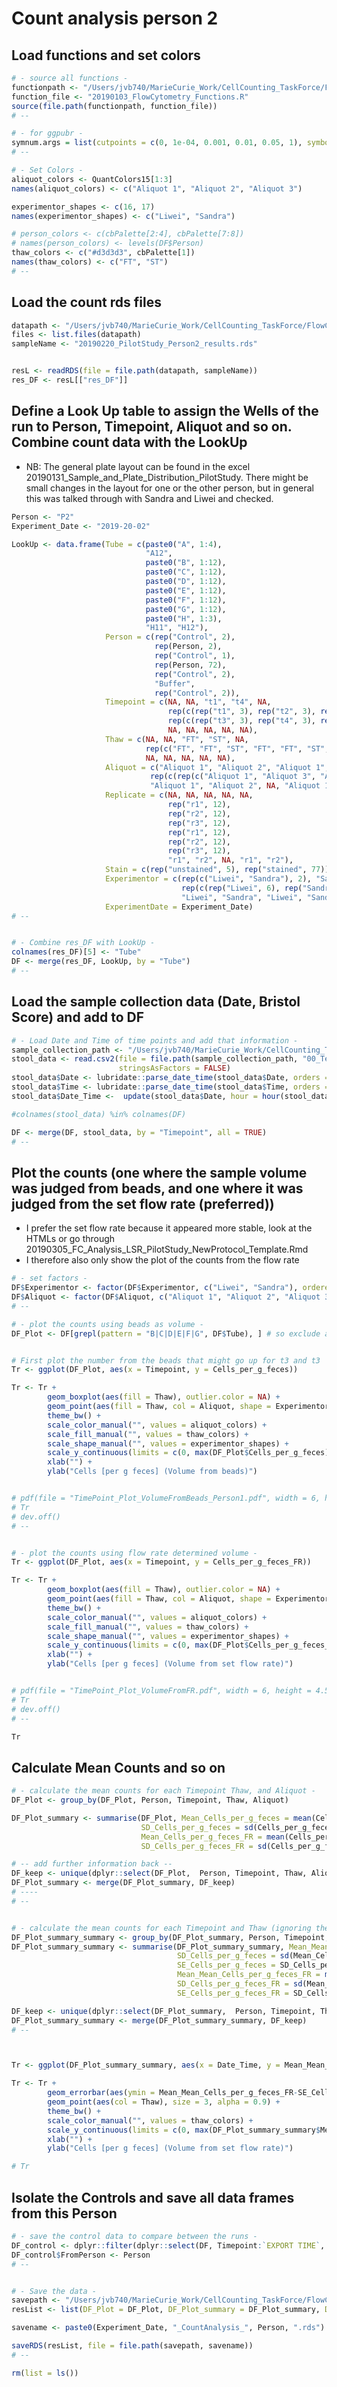 # Count analysis person 2


## Load functions and set colors
<!-- all lines where user user input is required or possible are marked with NB: USER INPUT and NB: user input, respectively -->


```r
# - source all functions -
functionpath <- "/Users/jvb740/MarieCurie_Work/CellCounting_TaskForce/FlowCytometryAnalysis/PILOT_Study/Functions_FC/"
function_file <- "20190103_FlowCytometry_Functions.R"
source(file.path(functionpath, function_file))
# --

# - for ggpubr -
symnum.args = list(cutpoints = c(0, 1e-04, 0.001, 0.01, 0.05, 1), symbols = c("****", "***", "**", "*", "ns"))
# -- 

# - Set Colors -
aliquot_colors <- QuantColors15[1:3]
names(aliquot_colors) <- c("Aliquot 1", "Aliquot 2", "Aliquot 3")

experimentor_shapes <- c(16, 17)
names(experimentor_shapes) <- c("Liwei", "Sandra")

# person_colors <- c(cbPalette[2:4], cbPalette[7:8])
# names(person_colors) <- levels(DF$Person)
thaw_colors <- c("#d3d3d3", cbPalette[1])
names(thaw_colors) <- c("FT", "ST")
# --
```



## Load the count rds files

```r
datapath <- "/Users/jvb740/MarieCurie_Work/CellCounting_TaskForce/FlowCytometryAnalysis/PILOT_Study/PILOT_result_rds_files/"
files <- list.files(datapath)
sampleName <- "20190220_PilotStudy_Person2_results.rds"


resL <- readRDS(file = file.path(datapath, sampleName))
res_DF <- resL[["res_DF"]]
```



## Define a Look Up table to assign the Wells of the run to Person, Timepoint, Aliquot and so on. Combine count data with the LookUp

- NB: The general plate layout can be found in the excel 20190131_Sample_and_Plate_Distribution_PilotStudy. There might be small changes in the layout for one or the other person, but in general this was talked through with Sandra and Liwei and checked. 


```r
Person <- "P2"
Experiment_Date <- "2019-20-02"

LookUp <- data.frame(Tube = c(paste0("A", 1:4),
                              "A12",
                              paste0("B", 1:12),
                              paste0("C", 1:12),
                              paste0("D", 1:12),
                              paste0("E", 1:12), 
                              paste0("F", 1:12), 
                              paste0("G", 1:12),
                              paste0("H", 1:3),
                              "H11", "H12"), 
                     Person = c(rep("Control", 2), 
                                rep(Person, 2),
                                rep("Control", 1),
                                rep(Person, 72),
                                rep("Control", 2),
                                "Buffer",
                                rep("Control", 2)),
                     Timepoint = c(NA, NA, "t1", "t4", NA,
                                   rep(c(rep("t1", 3), rep("t2", 3), rep("t1", 3), rep("t2", 3)), 3),
                                   rep(c(rep("t3", 3), rep("t4", 3), rep("t3", 3), rep("t4", 3)), 3),
                                   NA, NA, NA, NA, NA),
                     Thaw = c(NA, NA, "FT", "ST", NA,
                              rep(c("FT", "FT", "ST", "FT", "FT", "ST", "FT", "ST", "ST", "FT", "ST", "ST"), 6), 
                              NA, NA, NA, NA, NA),
                     Aliquot = c("Aliquot 1", "Aliquot 2", "Aliquot 1", "Aliquot 3", "Aliquot 1",
                               rep(c(rep(c("Aliquot 1", "Aliquot 3", "Aliquot 2"), 2), rep(c("Aliquot 2", "Aliquot 1", "Aliquot 3"), 2)), 6),
                               "Aliquot 1", "Aliquot 2", NA, "Aliquot 1", "Aliquot 2"),
                     Replicate = c(NA, NA, NA, NA, NA,
                                   rep("r1", 12),
                                   rep("r2", 12),
                                   rep("r3", 12),
                                   rep("r1", 12),
                                   rep("r2", 12),
                                   rep("r3", 12),
                                   "r1", "r2", NA, "r1", "r2"),
                     Stain = c(rep("unstained", 5), rep("stained", 77)),
                     Experimentor = c(rep(c("Liwei", "Sandra"), 2), "Sandra", 
                                      rep(c(rep("Liwei", 6), rep("Sandra", 6)), 6),
                                      "Liwei", "Sandra", "Liwei", "Sandra", "Sandra"),
                     ExperimentDate = Experiment_Date)
# --


# - Combine res_DF with LookUp -
colnames(res_DF)[5] <- "Tube"
DF <- merge(res_DF, LookUp, by = "Tube")
# --
```



## Load the sample collection data (Date, Bristol Score) and add to DF


```r
# - Load Date and Time of time points and add that information -
sample_collection_path <- "/Users/jvb740/MarieCurie_Work/CellCounting_TaskForce/FlowCytometryAnalysis/PILOT_Study/PILOT_AfterFlow_Analysis_FInalCounts/Input_Data/SampleCollection_csvs/"
stool_data <- read.csv2(file = file.path(sample_collection_path, "00_Template_SampleCollectionSheet_P2.csv"), header = TRUE, sep = ";",
                        stringsAsFactors = FALSE)
stool_data$Date <- lubridate::parse_date_time(stool_data$Date, orders = "dmy", tz = "CET")
stool_data$Time <- lubridate::parse_date_time(stool_data$Time, orders = "HM", tz = "CET")
stool_data$Date_Time <-  update(stool_data$Date, hour = hour(stool_data$Time), minute = minute(stool_data$Time))

#colnames(stool_data) %in% colnames(DF)

DF <- merge(DF, stool_data, by = "Timepoint", all = TRUE)
# --
```



## Plot the counts (one where the sample volume was judged from beads, and one where it was judged from the set flow rate (preferred))

- I prefer the set flow rate because it appeared more stable, look at the HTMLs or go through 20190305_FC_Analysis_LSR_PilotStudy_NewProtocol_Template.Rmd
- I therefore also only show the plot of the counts from the flow rate



```r
# - set factors -
DF$Experimentor <- factor(DF$Experimentor, c("Liwei", "Sandra"), ordered = T)
DF$Aliquot <- factor(DF$Aliquot, c("Aliquot 1", "Aliquot 2", "Aliquot 3"), ordered = T)
# --

# - plot the counts using beads as volume -
DF_Plot <- DF[grepl(pattern = "B|C|D|E|F|G", DF$Tube), ] # so exclude all control and buffer counts in these plots


# First plot the number from the beads that might go up for t3 and t3
Tr <- ggplot(DF_Plot, aes(x = Timepoint, y = Cells_per_g_feces))

Tr <- Tr +
        geom_boxplot(aes(fill = Thaw), outlier.color = NA) +
        geom_point(aes(fill = Thaw, col = Aliquot, shape = Experimentor), position = position_jitterdodge(jitter.height = 0, jitter.width = 0.05), size = 3, alpha = 0.9) +
        theme_bw() +
        scale_color_manual("", values = aliquot_colors) +
        scale_fill_manual("", values = thaw_colors) +
        scale_shape_manual("", values = experimentor_shapes) +
        scale_y_continuous(limits = c(0, max(DF_Plot$Cells_per_g_feces))) +
        xlab("") +
        ylab("Cells [per g feces] (Volume from beads)") 


# pdf(file = "TimePoint_Plot_VolumeFromBeads_Person1.pdf", width = 6, height = 4.5)
# Tr
# dev.off()
# --


# - plot the counts using flow rate determined volume -
Tr <- ggplot(DF_Plot, aes(x = Timepoint, y = Cells_per_g_feces_FR))

Tr <- Tr +
        geom_boxplot(aes(fill = Thaw), outlier.color = NA) +
        geom_point(aes(fill = Thaw, col = Aliquot, shape = Experimentor), position = position_jitterdodge(jitter.height = 0, jitter.width = 0.05), size = 3, alpha = 0.9) +
        theme_bw() +
        scale_color_manual("", values = aliquot_colors) +
        scale_fill_manual("", values = thaw_colors) +
        scale_shape_manual("", values = experimentor_shapes) +
        scale_y_continuous(limits = c(0, max(DF_Plot$Cells_per_g_feces_FR))) +
        xlab("") +
        ylab("Cells [per g feces] (Volume from set flow rate)") 


# pdf(file = "TimePoint_Plot_VolumeFromFR.pdf", width = 6, height = 4.5)
# Tr
# dev.off()
# --
```


```r
Tr
```



## Calculate Mean Counts and so on


```r
# - calculate the mean counts for each Timepoint Thaw, and Aliquot -
DF_Plot <- group_by(DF_Plot, Person, Timepoint, Thaw, Aliquot) 

DF_Plot_summary <- summarise(DF_Plot, Mean_Cells_per_g_feces = mean(Cells_per_g_feces), 
                             SD_Cells_per_g_feces = sd(Cells_per_g_feces),
                             Mean_Cells_per_g_feces_FR = mean(Cells_per_g_feces_FR),
                             SD_Cells_per_g_feces_FR = sd(Cells_per_g_feces_FR))

# -- add further information back --
DF_keep <- unique(dplyr::select(DF_Plot,  Person, Timepoint, Thaw, Aliquot, ExperimentDate:Date_Time))
DF_Plot_summary <- merge(DF_Plot_summary, DF_keep)
# ----
# --


# - calculate the mean counts for each Timepoint and Thaw (ignoring the SD of the aliquots) -
DF_Plot_summary_summary <- group_by(DF_Plot_summary, Person, Timepoint, Thaw)
DF_Plot_summary_summary <- summarise(DF_Plot_summary_summary, Mean_Mean_Cells_per_g_feces = mean(Mean_Cells_per_g_feces), 
                                     SD_Cells_per_g_feces = sd(Mean_Cells_per_g_feces),
                                     SE_Cells_per_g_feces = SD_Cells_per_g_feces/sqrt(n()),
                                     Mean_Mean_Cells_per_g_feces_FR = mean(Mean_Cells_per_g_feces_FR),
                                     SD_Cells_per_g_feces_FR = sd(Mean_Cells_per_g_feces_FR),
                                     SE_Cells_per_g_feces_FR = SD_Cells_per_g_feces_FR/sqrt(n()))

DF_keep <- unique(dplyr::select(DF_Plot_summary,  Person, Timepoint, Thaw, ExperimentDate:Date_Time))
DF_Plot_summary_summary <- merge(DF_Plot_summary_summary, DF_keep)
# --



Tr <- ggplot(DF_Plot_summary_summary, aes(x = Date_Time, y = Mean_Mean_Cells_per_g_feces_FR))

Tr <- Tr +
        geom_errorbar(aes(ymin = Mean_Mean_Cells_per_g_feces_FR-SE_Cells_per_g_feces_FR, ymax = Mean_Mean_Cells_per_g_feces_FR+SE_Cells_per_g_feces_FR, col = Thaw), width = 30000) +
        geom_point(aes(col = Thaw), size = 3, alpha = 0.9) +
        theme_bw() +
        scale_color_manual("", values = thaw_colors) +
        scale_y_continuous(limits = c(0, max(DF_Plot_summary_summary$Mean_Mean_Cells_per_g_feces_FR + DF_Plot_summary_summary$SE_Cells_per_g_feces_FR))) +
        xlab("") +
        ylab("Cells [per g feces] (Volume from set flow rate)") 
```


```r
# Tr
```


## Isolate the Controls and save all data frames from this Person


```r
# - save the control data to compare between the runs -
DF_control <- dplyr::filter(dplyr::select(DF, Timepoint:`EXPORT TIME`, RecTime_sec:ExperimentDate), Person == "Control")
DF_control$FromPerson <- Person
# --


# - Save the data -
savepath <- "/Users/jvb740/MarieCurie_Work/CellCounting_TaskForce/FlowCytometryAnalysis/PILOT_Study/PILOT_AfterFlow_Analysis_FInalCounts/Input_Data/Person_Count_rds/"
resList <- list(DF_Plot = DF_Plot, DF_Plot_summary = DF_Plot_summary, DF_Plot_summary_summary = DF_Plot_summary_summary, DF_control = DF_control)

savename <- paste0(Experiment_Date, "_CountAnalysis_", Person, ".rds")

saveRDS(resList, file = file.path(savepath, savename))
# --
```


```r
rm(list = ls())
```





